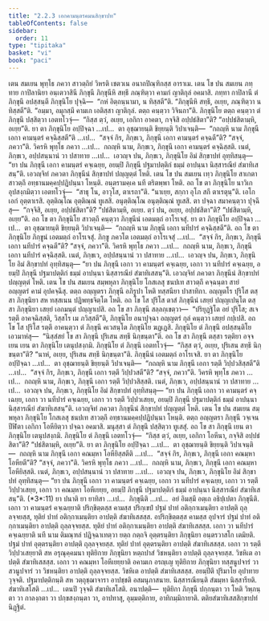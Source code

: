 ```yaml
---
title: "2.2.3 เอกคามนฺตรคมนสิกฺขาปท"
tableOfContents: false
sidebar:
  order: 11
type: "tipitaka"
basket: "vi"
book: "paci"
---
```



<DynamicBreadcrumb />

<Division number="687" book="paci">

<Paragraph number="2245" book="paci">
เตน สมเยน พุทฺโธ ภควา สาวตฺถิยํ วิหรติ เชตวเน อนาถปิณฺฑิกสฺส อาราเม. เตน โข ปน สมเยน ภทฺทาย กาปิลานิยา อนฺเตวาสินี ภิกฺขุนี ภิกฺขุนีหิ สทฺธึ ภณฺฑิตฺวา คามกํ ญาติกุลํ อคมาสิ. ภทฺทา กาปิลานี ตํ ภิกฺขุนึ อปสฺสนฺตี ภิกฺขุนิโย ปุจฺฉิ—  “กหํ อิตฺถนฺนามา, น ทิสฺสตี”ติ. “ภิกฺขุนีหิ สทฺธึ, อเยฺย, ภณฺฑิตฺวา น ทิสฺสตี”ติ. “อมฺมา, อมุกสฺมึ คามเก เอติสฺสา ญาติกุลํ. ตตฺถ คนฺตฺวา วิจินถา”ติ. ภิกฺขุนิโย ตตฺถ คนฺตฺวา ตํ ภิกฺขุนึ ปสฺสิตฺวา เอตทโวจุํ—  “กิสฺส ตฺวํ, อเยฺย, เอกิกา อาคตา, กจฺจิสิ อปฺปธํสิตา”ติ? “อปฺปธํสิตามฺหิ, อเยฺย”ติ.
</Paragraph>

<Paragraph number="2246" book="paci">
ยา ตา ภิกฺขุนิโย อปฺปิจฺฉา …เป…  ตา อุชฺฌายนฺติ ขิยฺยนฺติ วิปาเจนฺติ—  “กถญฺหิ นาม ภิกฺขุนี เอกา คามนฺตรํ คจฺฉิสฺสตี”ติ …เป…  “สจฺจํ กิร, ภิกฺขเว, ภิกฺขุนี เอกา คามนฺตรํ คจฺฉตี”ติ? “สจฺจํ, ภควา”ติ. วิครหิ พุทฺโธ ภควา …เป…  กถญฺหิ นาม, ภิกฺขเว, ภิกฺขุนี เอกา คามนฺตรํ คจฺฉิสฺสติ. เนตํ, ภิกฺขเว, อปฺปสนฺนานํ วา ปสาทาย …เป…  เอวญฺจ ปน, ภิกฺขเว, ภิกฺขุนิโย อิมํ สิกฺขาปทํ อุทฺทิสนฺตุ—
</Paragraph>

<Paragraph number="2247" book="paci">
<Emphasis>“ยา ปน ภิกฺขุนี เอกา คามนฺตรํ คจฺเฉยฺย, อยมฺปิ ภิกฺขุนี ปฐมาปตฺติกํ ธมฺมํ อาปนฺนา นิสฺสารณียํ สํฆาทิเสสนฺ”</Emphasis>ติ.
</Paragraph>

<Paragraph number="2248" book="paci">
เอวญฺจิทํ ภควตา ภิกฺขุนีนํ สิกฺขาปทํ ปญฺญตฺตํ โหติ.
</Paragraph>

</Division>
<Division number="688" book="paci">

<Paragraph number="2249" book="paci">
เตน โข ปน สมเยน เทฺว ภิกฺขุนิโย สาเกตา สาวตฺถึ อทฺธานมคฺคปฺปฏิปนฺนา โหนฺติ. อนฺตรามคฺเค นที ตริตพฺพา โหติ. อถ โข ตา ภิกฺขุนิโย นาวิเก อุปสงฺกมิตฺวา เอตทโวจุํ—  “สาธุ โน, อาวุโส, ตาเรถา”ติ. “นาเยฺย, สกฺกา อุโภ สกึ ตาเรตุนฺ”ติ. เอโก เอกํ อุตฺตาเรสิ. อุตฺติณฺโณ อุตฺติณฺณํ ทูเสสิ. อนุตฺติณฺโณ อนุตฺติณฺณํ ทูเสสิ. ตา ปจฺฉา สมาคนฺตฺวา ปุจฺฉึสุ—  “กจฺจิสิ, อเยฺย, อปฺปธํสิตา”ติ? “ปธํสิตามฺหิ, อเยฺย. ตฺวํ ปน, อเยฺย, อปฺปธํสิตา”ติ? “ปธํสิตามฺหิ, อเยฺย”ติ.
</Paragraph>

<Paragraph number="2250" book="paci">
อถ โข ตา ภิกฺขุนิโย สาวตฺถึ คนฺตฺวา ภิกฺขุนีนํ เอตมตฺถํ อาโรเจสุํ. ยา ตา ภิกฺขุนิโย อปฺปิจฺฉา …เป…  ตา อุชฺฌายนฺติ ขิยฺยนฺติ วิปาเจนฺติ—  “กถญฺหิ นาม ภิกฺขุนี เอกา นทีปารํ คจฺฉิสฺสตี”ติ. อถ โข ตา ภิกฺขุนิโย ภิกฺขูนํ เอตมตฺถํ อาโรเจสุํ. ภิกฺขู ภควโต เอตมตฺถํ อาโรเจสุํ …เป…  “สจฺจํ กิร, ภิกฺขเว, ภิกฺขุนี เอกา นทีปารํ คจฺฉตี”ติ? “สจฺจํ, ภควา”ติ. วิครหิ พุทฺโธ ภควา …เป…  กถญฺหิ นาม, ภิกฺขเว, ภิกฺขุนี เอกา นทีปารํ คจฺฉิสฺสติ. เนตํ, ภิกฺขเว, อปฺปสนฺนานํ วา ปสาทาย …เป…  เอวญฺจ ปน, ภิกฺขเว, ภิกฺขุนิโย อิมํ สิกฺขาปทํ อุทฺทิสนฺตุ—
</Paragraph>

<Paragraph number="2251" book="paci">
<Emphasis>“ยา ปน ภิกฺขุนี เอกา วา คามนฺตรํ คจฺเฉยฺย, เอกา วา นทีปารํ คจฺเฉยฺย, อยมฺปิ ภิกฺขุนี ปฐมาปตฺติกํ ธมฺมํ อาปนฺนา นิสฺสารณียํ สํฆาทิเสสนฺ”</Emphasis>ติ.
</Paragraph>

<Paragraph number="2252" book="paci">
เอวญฺจิทํ ภควตา ภิกฺขุนีนํ สิกฺขาปทํ ปญฺญตฺตํ โหติ.
</Paragraph>

</Division>
<Division number="689" book="paci">

<Paragraph number="2253" book="paci">
เตน โข ปน สมเยน สมฺพหุลา ภิกฺขุนิโย โกสเลสุ ชนปเท สาวตฺถึ คจฺฉนฺตา สายํ อญฺญตรํ คามํ อุปคจฺฉึสุ. ตตฺถ อญฺญตรา ภิกฺขุนี อภิรูปา โหติ ทสฺสนียา ปาสาทิกา. อญฺญตโร ปุริโส ตสฺสา ภิกฺขุนิยา สห ทสฺสเนน ปฏิพทฺธจิตฺโต โหติ. อถ โข โส ปุริโส ตาสํ ภิกฺขุนีนํ เสยฺยํ ปญฺญเปนฺโต ตสฺสา ภิกฺขุนิยา เสยฺยํ เอกมนฺตํ ปญฺญาเปสิ. อถ โข สา ภิกฺขุนี สลฺลกฺเขตฺวา—  “ปริยุฏฺฐิโต อยํ ปุริโส; สเจ รตฺตึ อาคจฺฉิสฺสติ, วิสฺสโร เม ภวิสฺสตี”ติ, ภิกฺขุนิโย อนาปุจฺฉา อญฺญตรํ กุลํ คนฺตฺวา เสยฺยํ กปฺเปสิ. อถ โข โส ปุริโส รตฺตึ อาคนฺตฺวา ตํ ภิกฺขุนึ คเวสนฺโต ภิกฺขุนิโย ฆฏฺเฏสิ. ภิกฺขุนิโย ตํ ภิกฺขุนึ อปสฺสนฺติโย เอวมาหํสุ—  “นิสฺสํสยํ โข สา ภิกฺขุนี ปุริเสน สทฺธึ นิกฺขนฺตา”ติ.
</Paragraph>

<Paragraph number="2254" book="paci">
อถ โข สา ภิกฺขุนี ตสฺสา รตฺติยา อจฺจเยน เยน ตา ภิกฺขุนิโย เตนุปสงฺกมิ. ภิกฺขุนิโย ตํ ภิกฺขุนึ เอตทโวจุํ—  “กิสฺส ตฺวํ, อเยฺย, ปุริเสน สทฺธึ นิกฺขนฺตา”ติ? “นาหํ, อเยฺย, ปุริเสน สทฺธึ นิกฺขนฺตา”ติ. ภิกฺขุนีนํ เอตมตฺถํ อาโรเจสิ. ยา ตา ภิกฺขุนิโย อปฺปิจฺฉา …เป…  ตา อุชฺฌายนฺติ ขิยฺยนฺติ วิปาเจนฺติ—  “กถญฺหิ นาม ภิกฺขุนี เอกา รตฺตึ วิปฺปวสิสฺสตี”ติ …เป…  “สจฺจํ กิร, ภิกฺขเว, ภิกฺขุนี เอกา รตฺตึ วิปฺปวสตี”ติ? “สจฺจํ, ภควา”ติ. วิครหิ พุทฺโธ ภควา …เป…  กถญฺหิ นาม, ภิกฺขเว, ภิกฺขุนี เอกา รตฺตึ วิปฺปวสิสฺสติ. เนตํ, ภิกฺขเว, อปฺปสนฺนานํ วา ปสาทาย …เป…  เอวญฺจ ปน, ภิกฺขเว, ภิกฺขุนิโย อิมํ สิกฺขาปทํ อุทฺทิสนฺตุ—
</Paragraph>

<Paragraph number="2255" book="paci">
<Emphasis>“ยา ปน ภิกฺขุนี เอกา วา คามนฺตรํ คจฺเฉยฺย, เอกา วา นทีปารํ คจฺเฉยฺย, เอกา วา รตฺตึ วิปฺปวเสยฺย, อยมฺปิ ภิกฺขุนี ปฐมาปตฺติกํ ธมฺมํ อาปนฺนา นิสฺสารณียํ สํฆาทิเสสนฺ”</Emphasis>ติ.
</Paragraph>

<Paragraph number="2256" book="paci">
เอวญฺจิทํ ภควตา ภิกฺขุนีนํ สิกฺขาปทํ ปญฺญตฺตํ โหติ.
</Paragraph>

</Division>
<Division number="690" book="paci">

<Paragraph number="2257" book="paci">
เตน โข ปน สมเยน สมฺพหุลา ภิกฺขุนิโย โกสเลสุ ชนปเท สาวตฺถึ อทฺธานมคฺคปฺปฏิปนฺนา โหนฺติ. ตตฺถ อญฺญตรา ภิกฺขุนี วจฺเจน ปีฬิตา เอกิกา โอหียิตฺวา ปจฺฉา อคมาสิ. มนุสฺสา ตํ ภิกฺขุนึ ปสฺสิตฺวา ทูเสสุํ. อถ โข สา ภิกฺขุนี เยน ตา ภิกฺขุนิโย เตนุปสงฺกมิ. ภิกฺขุนิโย ตํ ภิกฺขุนึ เอตทโวจุํ—  “กิสฺส ตฺวํ, อเยฺย, เอกิกา โอหีนา, กจฺจิสิ อปฺปธํสิตา”ติ? “ปธํสิตามฺหิ, อเยฺย”ติ.
</Paragraph>

<Paragraph number="2258" book="paci">
ยา ตา ภิกฺขุนิโย อปฺปิจฺฉา …เป…  ตา อุชฺฌายนฺติ ขิยฺยนฺติ วิปาเจนฺติ—  กถญฺหิ นาม ภิกฺขุนี เอกา คณมฺหา โอหียิสฺสตีติ …เป…  “สจฺจํ กิร, ภิกฺขเว, ภิกฺขุนี เอกา คณมฺหา โอหียตี”ติ? “สจฺจํ, ภควา”ติ. วิครหิ พุทฺโธ ภควา …เป…  กถญฺหิ นาม, ภิกฺขเว, ภิกฺขุนี เอกา คณมฺหา โอหียิสฺสติ. เนตํ, ภิกฺขเว, อปฺปสนฺนานํ วา ปสาทาย …เป…  เอวญฺจ ปน, ภิกฺขเว, ภิกฺขุนิโย อิมํ สิกฺขาปทํ อุทฺทิสนฺตุ—
</Paragraph>

</Division>
<Division number="691" book="paci">

<Paragraph number="2259" book="paci">
<Emphasis>“ยา ปน ภิกฺขุนี เอกา วา คามนฺตรํ คจฺเฉยฺย, เอกา วา นทีปารํ คจฺเฉยฺย, เอกา วา รตฺตึ วิปฺปวเสยฺย, เอกา วา คณมฺหา โอหีเยยฺย, อยมฺปิ ภิกฺขุนี ปฐมาปตฺติกํ ธมฺมํ อาปนฺนา นิสฺสารณียํ สํฆาทิเสสนฺ”</Emphasis>ติ. (*3*:<Emphasis>11</Emphasis>)
</Paragraph>

</Division>
<Division number="692" book="paci">

<Paragraph number="2260" book="paci">
<Emphasis>ยา ปนา</Emphasis>ติ ยา ยาทิสา …เป…  <Emphasis>ภิกฺขุนี</Emphasis>ติ …เป…  อยํ อิมสฺมึ อตฺเถ อธิปฺเปตา ภิกฺขุนีติ.
</Paragraph>

<Paragraph number="2261" book="paci">
<Emphasis>เอกา วา คามนฺตรํ คจฺเฉยฺยา</Emphasis>ติ ปริกฺขิตฺตสฺส คามสฺส ปริกฺเขปํ ปฐมํ ปาทํ อติกฺกาเมนฺติยา อาปตฺติ ถุลฺลจฺจยสฺส, ทุติยํ ปาทํ อติกฺกาเมนฺติยา อาปตฺติ สํฆาทิเสสสฺส.
</Paragraph>

<Paragraph number="2262" book="paci">
อปริกฺขิตฺตสฺส คามสฺส อุปจารํ ปฐมํ ปาทํ อติกฺกาเมนฺติยา อาปตฺติ ถุลฺลจฺจยสฺส. ทุติยํ ปาทํ อติกฺกาเมนฺติยา อาปตฺติ สํฆาทิเสสสฺส.
</Paragraph>

<Paragraph number="2263" book="paci">
<Emphasis>เอกา วา นทีปารํ คจฺเฉยฺยา</Emphasis>ติ นที นาม ติมณฺฑลํ ปฏิจฺฉาเทตฺวา ยตฺถ กตฺถจิ อุตฺตรนฺติยา ภิกฺขุนิยา อนฺตรวาสโก เตมิยติ. ปฐมํ ปาทํ อุตฺตรนฺติยา อาปตฺติ ถุลฺลจฺจยสฺส. ทุติยํ ปาทํ อุตฺตรนฺติยา อาปตฺติ สํฆาทิเสสสฺส.
</Paragraph>

<Paragraph number="2264" book="paci">
<Emphasis>เอกา วา รตฺตึ วิปฺปวเสยฺยา</Emphasis>ติ สห อรุณุคฺคมนา ทุติยิกาย ภิกฺขุนิยา หตฺถปาสํ วิชหนฺติยา อาปตฺติ ถุลฺลจฺจยสฺส. วิชหิเต อาปตฺติ สํฆาทิเสสสฺส.
</Paragraph>

<Paragraph number="2265" book="paci">
<Emphasis>เอกา วา คณมฺหา โอหีเยยฺยา</Emphasis>ติ อคามเก อรญฺเญ ทุติยิกาย ภิกฺขุนิยา ทสฺสนูปจารํ วา สวนูปจารํ วา วิชหนฺติยา อาปตฺติ ถุลฺลจฺจยสฺส. วิชหิเต อาปตฺติ สํฆาทิเสสสฺส.
</Paragraph>

<Paragraph number="2266" book="paci">
<Emphasis>อยมฺปี</Emphasis>ติ ปุริมาโย อุปาทาย วุจฺจติ.
</Paragraph>

<Paragraph number="2267" book="paci">
<Emphasis>ปฐมาปตฺติกนฺ</Emphasis>ติ สห วตฺถุชฺฌาจารา อาปชฺชติ อสมนุภาสนาย.
</Paragraph>

<Paragraph number="2268" book="paci">
<Emphasis>นิสฺสารณียนฺ</Emphasis>ติ สํฆมฺหา นิสฺสารียติ.
</Paragraph>

<Paragraph number="2269" book="paci">
<Emphasis>สํฆาทิเสโส</Emphasis>ติ …เป…  เตนปิ วุจฺจติ สํฆาทิเสโสติ.
</Paragraph>

</Division>
<Division number="693" book="paci">

<Paragraph number="2270" book="paci">
อนาปตฺติ—  ทุติยิกา ภิกฺขุนี ปกฺกนฺตา วา โหติ วิพฺภนฺตา วา กาลงฺกตา วา ปกฺขสงฺกนฺตา วา, อาปทาสุ, อุมฺมตฺติกาย, อาทิกมฺมิกายาติ.

</Paragraph>
</Division>

<Paragraph number="2271" type="center" book="paci">
ตติยสํฆาทิเสสสิกฺขาปทํ นิฏฺฐิตํ.
</Paragraph>